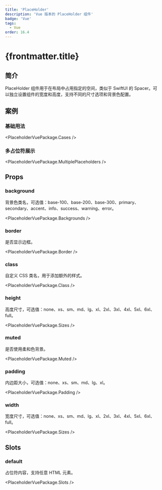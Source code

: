 ```yaml
---
title: 'PlaceHolder'
description: 'Vue 版本的 PlaceHolder 组件'
badge: 'Vue'
tags:
  - Vue
order: 16.4
---
```



# {frontmatter.title}

## 简介

PlaceHolder 组件用于在布局中占用指定的空间，类似于 SwiftUI 的 Spacer。可以独立设置组件的宽度和高度，支持不同的尺寸选项和背景色配置。

## 案例

### 基础用法

<PlaceholderVuePackage.Cases />

### 多占位符展示

<PlaceholderVuePackage.MultiplePlaceholders />

## Props

### background

背景色类名，可选值：base-100、base-200、base-300、primary、secondary、accent、info、success、warning、error。

<PlaceholderVuePackage.Backgrounds />

### border

是否显示边框。

<PlaceholderVuePackage.Border />

### class

自定义 CSS 类名，用于添加额外的样式。

<PlaceholderVuePackage.Class />

### height

高度尺寸，可选值：none、xs、sm、md、lg、xl、2xl、3xl、4xl、5xl、6xl、full。

<PlaceholderVuePackage.Sizes />

### muted

是否使用柔和色背景。

<PlaceholderVuePackage.Muted />

### padding

内边距大小，可选值：none、xs、sm、md、lg、xl。

<PlaceholderVuePackage.Padding />

### width

宽度尺寸，可选值：none、xs、sm、md、lg、xl、2xl、3xl、4xl、5xl、6xl、full。

<PlaceholderVuePackage.Sizes />

## Slots

### default

占位符内容，支持任意 HTML 元素。

<PlaceholderVuePackage.Slots />

